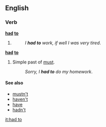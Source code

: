 == English ==

===Verb===
'''[[had]] [[to]]'''

#{{past of|[[have to]]}}
#:''I '''had to''' work, if well I was very tired''.


'''[[had]] [[to]]'''

# Simple past of [[must]].
#:''Sorry, I '''had to''' do my homework''.

====See also====
*[[mustn't]]
*[[haven't]]
*[[have]]
*[[hadn't]]

[[it:had to]]
